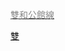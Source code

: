 {{rint/taipei|p}}[[雙和公館線|<span style="color:#888888;">雙和公館線</span>]]<noinclude>
[[Category:新北捷運線路名|雙]]
</noinclude>